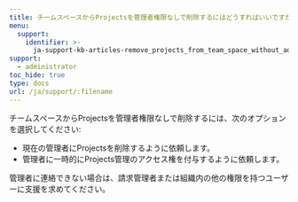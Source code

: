 ---
title: チームスペースからProjectsを管理者権限なしで削除するにはどうすればいいですか？
menu:
  support:
    identifier: >-
      ja-support-kb-articles-remove_projects_from_team_space_without_admin_privileges
support:
  - administrator
toc_hide: true
type: docs
url: /ja/support/:filename
---
チームスペースからProjectsを管理者権限なしで削除するには、次のオプションを選択してください:

- 現在の管理者にProjectsを削除するように依頼します。
- 管理者に一時的にProjects管理のアクセス権を付与するように依頼します。

管理者に連絡できない場合は、請求管理者または組織内の他の権限を持つユーザーに支援を求めてください。